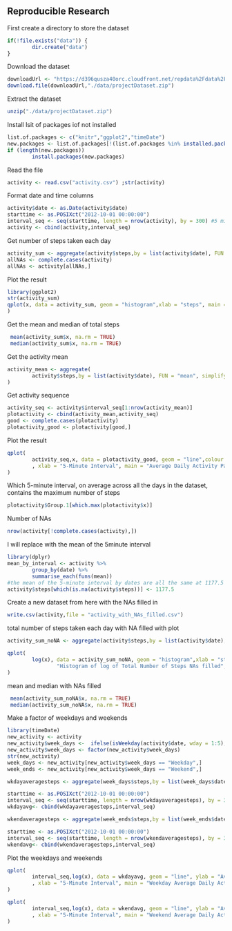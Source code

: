 ## Reproducible Research
First create a directory to store the dataset
```r
if(!file.exists("data")) {
        dir.create("data")
}
```
Download the dataset
```r
downloadUrl <- "https://d396qusza40orc.cloudfront.net/repdata%2Fdata%2Factivity.zip"
download.file(downloadUrl,"./data/projectDataset.zip")
```

Extract the dataset
```r
unzip("./data/projectDataset.zip")
```

Install lsit of packages iof not installed
```r
list.of.packages <- c("knitr","ggplot2","timeDate")
new.packages <- list.of.packages[!(list.of.packages %in% installed.packages()[,"Package"])]
if (length(new.packages))
        install.packages(new.packages)
```
Read the file
```r
activity <- read.csv("activity.csv") ;str(activity)
```
Format date and time columns
```r
activity$date <- as.Date(activity$date)
starttime <- as.POSIXct("2012-10-01 00:00:00")
interval_seq <- seq(starttime, length = nrow(activity), by = 300) #5 min interval or 300 secs
activity <- cbind(activity,interval_seq)
```

Get number of steps taken each day

```r
activity_sum <- aggregate(activity$steps,by = list(activity$date), FUN = "sum")
allNAs <- complete.cases(activity)
allNAs <- activity[allNAs,]
```
Plot the result
```r
library(ggplot2)
str(activity_sum)
qplot(x, data = activity_sum, geom = "histogram",xlab = "steps", main = "Histogram of Total Number of Steps"
)
```
  
Get the mean and median of total steps

```r
 mean(activity_sum$x, na.rm = TRUE)
 median(activity_sum$x, na.rm = TRUE)
```
Get the activity mean
```r
activity_mean <- aggregate(
        activity$steps,by = list(activity$date), FUN = "mean", simplify  = TRUE
)
```
Get activity sequence
```r
activity_seq <- activity$interval_seq[1:nrow(activity_mean)]
plotactivity <- cbind(activity_mean,activity_seq)
good <- complete.cases(plotactivity)
plotactivity_good <- plotactivity[good,]
```
Plot the result
```r
qplot(
        activity_seq,x, data = plotactivity_good, geom = "line",colour = x, ylab = "Avg steps across all days"
        , xlab = "5-Minute Interval", main = "Average Daily Activity Pattern"
)
```
  
Which 5-minute interval, on average across all the days in 
the dataset, contains the maximum number of steps
```r
plotactivity$Group.1[which.max(plotactivity$x)]
```
Number of NAs
```r
nrow(activity[!complete.cases(activity),])
```
I will replace with the mean of the 5minute interval
```r
library(dplyr)
mean_by_interval <- activity %>%
        group_by(date) %>%
        summarise_each(funs(mean))
#the mean of the 5-minute interval by dates are all the same at 1177.5
activity$steps[which(is.na(activity$steps))] <- 1177.5
```
Create a new dataset from here with the NAs filled in
```r
write.csv(activity,file = "activity_with_NAs_filled.csv")
```
total number of steps taken each day with NA filled with plot

```r
activity_sum_noNA <- aggregate(activity$steps,by = list(activity$date), FUN = "sum")

qplot(
        log(x), data = activity_sum_noNA, geom = "histogram",xlab = "steps", main =
                "Histogram of log of Total Number of Steps NAs filled",binwidth = 0.1
)
```
  
mean and median with NAs filled
```r
 mean(activity_sum_noNA$x, na.rm = TRUE)
 median(activity_sum_noNA$x, na.rm = TRUE)
```
Make a factor of weekdays and weekends
```r
library(timeDate)
new_activity <- activity
new_activity$week_days <-  ifelse(isWeekday(activity$date, wday = 1:5), "Weekday","Weekend")
new_activity$week_days <- factor(new_activity$week_days)
str(new_activity)
week_days <- new_activity[new_activity$week_days == "Weekday",]
week_ends <- new_activity[new_activity$week_days == "Weekend",]

wkdayaveragesteps <- aggregate(week_days$steps,by = list(week_days$date), FUN = "mean")

starttime <- as.POSIXct("2012-10-01 00:00:00")
interval_seq <- seq(starttime, length = nrow(wkdayaveragesteps), by = 300) #5 min interval or 300 secs
wkdayavg<- cbind(wkdayaveragesteps,interval_seq)

wkendaveragesteps <- aggregate(week_ends$steps,by = list(week_ends$date), FUN = "mean")

starttime <- as.POSIXct("2012-10-01 00:00:00")
interval_seq <- seq(starttime, length = nrow(wkendaveragesteps), by = 300) #5 min interval or 300 secs
wkendavg<- cbind(wkendaveragesteps,interval_seq)
```

Plot the weekdays and weekends
```r
qplot(
        interval_seq,log(x), data = wkdayavg, geom = "line", ylab = "Avg steps across all days"
        , xlab = "5-Minute Interval", main = "Weekday Average Daily Activity Pattern"
)

qplot(
        interval_seq,log(x), data = wkendavg, geom = "line", ylab = "Avg steps across all days"
        , xlab = "5-Minute Interval", main = "Weekend Average Daily Activity Pattern"
)
```